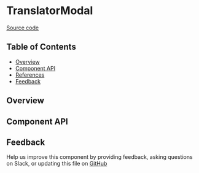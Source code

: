 
<Meta title="MDX/TranslatorModal" of={stories} />

# TranslatorModal

[Source code](https://github.com/leemonade/bubbles/tree/main/packages/components/leemons/multilanguage/TranslatorModal)

## Table of Contents

- [Overview](#overview)
- [Component API](#component-api)
- [References](#references)
- [Feedback](#feedback)

## Overview

<Primary />

## Component API

<Controls />

## Feedback

Help us improve this component by providing feedback, asking questions on Slack, or updating this file on
[GitHub](https://github.com/leemonade/bubbles/edit/main/packages/components/leemons-multilanguage/TranslatorModal.mdx)
